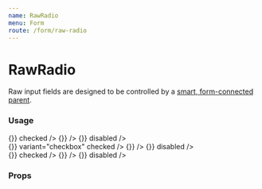 ```yaml
---
name: RawRadio
menu: Form
route: /form/raw-radio
---
```



# RawRadio

Raw input fields are designed to be controlled by a [smart, form-connected parent](https://github.com/venturehacks/AngelList/blob/master/frontend/talent/components/Form/TextField/index.tsx).

### Usage

<Playground>
  <Label field="ice-cream" title="Radio" containsFieldGroup>
    <div className="flex flex-row gap-10 max-w-xl mb-8">
      <RawRadio
        name="ice-cream"
        value="chocolate"
        label="Chocolate"
        onChange={() => {}}
        checked
      />
      <RawRadio
        name="ice-cream"
        value="vanilla"
        label="Vanilla"
        onChange={() => {}}
      />
      <RawRadio
        name="ice-cream"
        value="strawberry"
        label="Strawberry"
        onChange={() => {}}
        disabled
      />
    </div>
  </Label>
  <Label field="ice-cream-row-checkbox" title="Checkbox" byline="Looks like checkbox, behaves like radio" containsFieldGroup>
    <div className="flex flex-row gap-10 max-w-xl mb-8">
      <RawRadio
        name="ice-cream-row-checkbox"
        value="chocolate"
        label="Chocolate"
        onChange={() => {}}
        variant="checkbox"
        checked
      />
      <RawRadio
        name="ice-cream-row-checkbox"
        value="vanilla"
        label="Vanilla"
        variant="checkbox"
        onChange={() => {}}
      />
      <RawRadio
        name="ice-cream-row-checkbox"
        value="strawberry"
        label="Strawberry"
        variant="checkbox"
        onChange={() => {}}
        disabled
      />
    </div>
  </Label>
  <Label field="ice-cream-row-pill" title="Pill" containsFieldGroup>
    <div className="flex flex-row gap-10 max-w-xl mb-8">
      <RawRadio
        variant="pill"
        name="ice-cream-row-pill"
        value="chocolate"
        label="Chocolate"
        onChange={() => {}}
        checked
      />
      <RawRadio
        variant="pill"
        name="ice-cream-row-pill"
        value="vanilla"
        label="Vanilla"
        onChange={() => {}}
      />
      <RawRadio
        variant="pill"
        name="ice-cream-row-pill"
        value="strawberry"
        label="Strawberry"
        onChange={() => {}}
        disabled
      />
    </div>
  </Label>
</Playground>

### Props

<Props of={RawRadio} />

